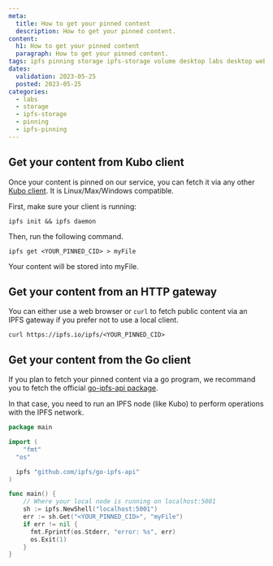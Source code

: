```yaml
---
meta:
  title: How to get your pinned content
  description: How to get your pinned content.
content:
  h1: How to get your pinned content
  paragraph: How to get your pinned content.
tags: ipfs pinning storage ipfs-storage volume desktop labs desktop web3 gateway kubo
dates:
  validation: 2023-05-25
  posted: 2023-05-25
categories:
  - labs
  - storage
  - ipfs-storage
  - pinning
  - ipfs-pinning
---
```


## Get your content from Kubo client

Once your content is pinned on our service, you can fetch it via any other [Kubo client](https://docs.ipfs.tech/install/command-line/). It is Linux/Max/Windows compatible.

First, make sure your client is running:

```
ipfs init && ipfs daemon
```

Then, run the following command. 

```
ipfs get <YOUR_PINNED_CID> > myFile
```

Your content will be stored into myFile.

## Get your content from an HTTP gateway

You can either use a web browser or `curl` to fetch public content via an IPFS gateway if you prefer not to use a local client.

```
curl https://ipfs.io/ipfs/<YOUR_PINNED_CID>
```

## Get your content from the Go client

If you plan to fetch your pinned content via a go program, we recommand you to fetch the official [go-ipfs-api package](https://github.com/ipfs/go-ipfs-api).

In that case, you need to run an IPFS node (like Kubo) to perform operations with the IPFS network.

```go
package main

import (
	"fmt"
  "os"

  ipfs "github.com/ipfs/go-ipfs-api"
)

func main() {
	// Where your local node is running on localhost:5001
	sh := ipfs.NewShell("localhost:5001")
	err := sh.Get("<YOUR_PINNED_CID>", "myFile")
	if err != nil {
      fmt.Fprintf(os.Stderr, "error: %s", err)
      os.Exit(1)
	}
}
```